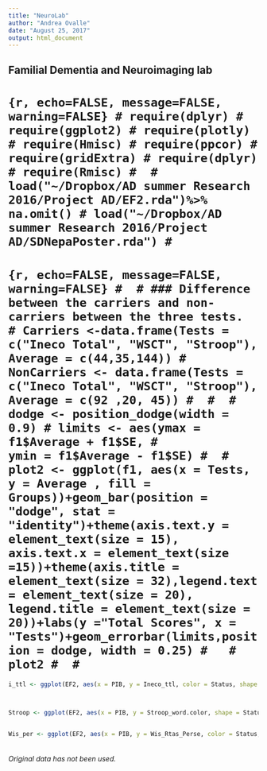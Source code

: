 ```yaml
---
title: "NeuroLab"
author: "Andrea Ovalle"
date: "August 25, 2017"
output: html_document
---
```


## Familial Dementia and Neuroimaging lab

# ```{r, echo=FALSE, message=FALSE, warning=FALSE}
# require(dplyr)
# require(ggplot2)
# require(plotly)
# require(Hmisc)
# require(ppcor)
# require(gridExtra)
# require(dplyr)
# require(Rmisc)
# 
# load("~/Dropbox/AD summer Research 2016/Project AD/EF2.rda")%>% na.omit()
# load("~/Dropbox/AD summer Research 2016/Project AD/SDNepaPoster.rda")
# ```
# 
# 
# ```{r, echo=FALSE, message=FALSE, warning=FALSE}
# 
# ### Difference between the carriers and non-carriers between the three tests. 
# Carriers <-data.frame(Tests = c("Ineco Total", "WSCT", "Stroop"), Average = c(44,35,144))
# NonCarriers <- data.frame(Tests = c("Ineco Total", "WSCT", "Stroop"), Average = c(92 ,20, 45))
# 
# 
# dodge <- position_dodge(width = 0.9)
# limits <- aes(ymax = f1$Average + f1$SE,
#               ymin = f1$Average - f1$SE)
# 
# plot2 <- ggplot(f1, aes(x = Tests, y = Average , fill = Groups))+geom_bar(position = "dodge", stat = "identity")+theme(axis.text.y = element_text(size = 15), axis.text.x = element_text(size =15))+theme(axis.title = element_text(size = 32),legend.text = element_text(size = 20), legend.title = element_text(size = 20))+labs(y ="Total Scores", x = "Tests")+geom_errorbar(limits,position = dodge, width = 0.25)
#  
# plot2
# 
# ```

```r

i_ttl <- ggplot(EF2, aes(x = PIB, y = Ineco_ttl, color = Status, shape = Status))+geom_point(aes(size = 20))+geom_smooth(method = "lm", se = FALSE)+xlab("PIB-DVR")+ylab("Total Scores")+guides(size = "none")+theme(axis.title = element_text(size = 32),legend.text = element_text(size = 20), legend.title = element_text(size = 30))+theme(axis.text.y = element_text(size = 15), axis.text.x = element_text(size =15))



Stroop <- ggplot(EF2, aes(x = PIB, y = Stroop_word.color, shape = Status, color = Status))+geom_point(aes(size = 20))+geom_smooth(method="lm", se = FALSE)+xlab("PIB-DVR")+ ylab("Total Scores")+guides(size = "none")+theme(axis.title = element_text(size = 32), legend.text = element_text(size = 20), legend.title = element_text(size = 30))+theme(axis.text.y = element_text(size = 15), axis.text.x = element_text(size = 15))


Wis_per <- ggplot(EF2, aes(x = PIB, y = Wis_Rtas_Perse, color = Status, shape = Status))+geom_point(aes(size = 20))+geom_smooth(method = "lm", se = FALSE)+xlab("PIB-DVR")+ylab("Perseverative Responses")+guides(size = "none")+theme(axis.title = element_text(size =32), legend.text = element_text(size = 20), legend.title = element_text(size = 30))+theme(axis.text.y = element_text(size = 15), axis.text.x = element_text(size = 15))



```

###### Original data has not been used. 

